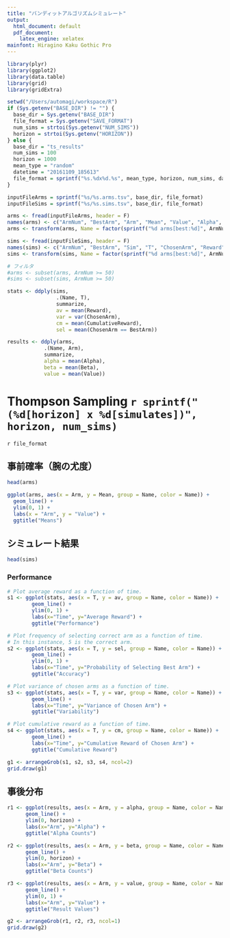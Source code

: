 ```yaml
---
title: "バンディットアルゴリズムシミュレート"
output:
  html_document: default
  pdf_document:
    latex_engine: xelatex
mainfont: Hiragino Kaku Gothic Pro
---
```


```r
library(plyr)
library(ggplot2)
library(data.table)
library(grid)
library(gridExtra)

setwd("/Users/automagi/workspace/R")
if (Sys.getenv("BASE_DIR") != "") {
  base_dir = Sys.getenv("BASE_DIR")
  file_format = Sys.getenv("SAVE_FORMAT")
  num_sims = strtoi(Sys.getenv("NUM_SIMS"))
  horizon = strtoi(Sys.getenv("HORIZON"))
} else {
  base_dir = "ts_results"
  num_sims = 100
  horizon = 1000
  mean_type = "random"
  datetime = "20161109_185613"
  file_format = sprintf("%s.%dx%d.%s", mean_type, horizon, num_sims, datetime)
}

inputFileArms = sprintf("%s/%s.arms.tsv", base_dir, file_format)
inputFileSims = sprintf("%s/%s.sims.tsv", base_dir, file_format)

arms <- fread(inputFileArms, header = F)
names(arms) <- c("ArmNum", "BestArm", "Arm", "Mean", "Value", "Alpha", "Beta")
arms <- transform(arms, Name = factor(sprintf("%d arms[best:%d]", ArmNum, BestArm)))

sims <- fread(inputFileSims, header = F)
names(sims) <- c("ArmNum", "BestArm", "Sim", "T", "ChosenArm", "Reward", "CumulativeReward")
sims <- transform(sims, Name = factor(sprintf("%d arms[best:%d]", ArmNum, BestArm)))

# フィルタ
#arms <- subset(arms, ArmNum >= 50)
#sims <- subset(sims, ArmNum >= 50)

stats <- ddply(sims,
                .(Name, T),
                summarize,
                av = mean(Reward),
                var = var(ChosenArm),
                cm = mean(CumulativeReward),
                sel = mean(ChosenArm == BestArm))

results <- ddply(arms,
            .(Name, Arm),
            summarize,
            alpha = mean(Alpha),
            beta = mean(Beta),
            value = mean(Value))
```

# Thompson Sampling `r sprintf("(%d[horizon] x %d[simulates])", horizon, num_sims)`

`r file_format`

## 事前確率（腕の尤度）
```r
head(arms)

ggplot(arms, aes(x = Arm, y = Mean, group = Name, color = Name)) +
  geom_line() + 
  ylim(0, 1) +
  labs(x = "Arm", y = "Value") + 
  ggtitle("Means")
```

## シミュレート結果
```r
head(sims)
```

### Performance
```r
# Plot average reward as a function of time.
s1 <- ggplot(stats, aes(x = T, y = av, group = Name, color = Name)) +
        geom_line() +
        ylim(0, 1) +
        labs(x="Time", y="Average Reward") +
        ggtitle("Performance")

# Plot frequency of selecting correct arm as a function of time.
# In this instance, 5 is the correct arm.
s2 <- ggplot(stats, aes(x = T, y = sel, group = Name, color = Name)) +
        geom_line() +
        ylim(0, 1) +
        labs(x="Time", y="Probability of Selecting Best Arm") +
        ggtitle("Accuracy")

# Plot variance of chosen arms as a function of time.
s3 <- ggplot(stats, aes(x = T, y = var, group = Name, color = Name)) +
        geom_line() +
        labs(x="Time", y="Variance of Chosen Arm") +
        ggtitle("Variability")

# Plot cumulative reward as a function of time.
s4 <- ggplot(stats, aes(x = T, y = cm, group = Name, color = Name)) +
        geom_line() +
        labs(x="Time", y="Cumulative Reward of Chosen Arm") +
        ggtitle("Cumulative Reward")

g1 <- arrangeGrob(s1, s2, s3, s4, ncol=2)
grid.draw(g1)
```

## 事後分布

```r
r1 <- ggplot(results, aes(x = Arm, y = alpha, group = Name, color = Name)) +
      geom_line() + 
      ylim(0, horizon) +
      labs(x="Arm", y="Alpha") +
      ggtitle("Alpha Counts")

r2 <- ggplot(results, aes(x = Arm, y = beta, group = Name, color = Name)) +
      geom_line() + 
      ylim(0, horizon) +
      labs(x="Arm", y="Beta") +
      ggtitle("Beta Counts")

r3 <- ggplot(results, aes(x = Arm, y = value, group = Name, color = Name)) +
      geom_line() + 
      ylim(0, 1) +
      labs(x="Arm", y="Value") + 
      ggtitle("Result Values")

g2 <- arrangeGrob(r1, r2, r3, ncol=1)
grid.draw(g2)
```

